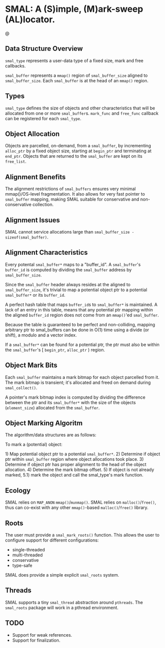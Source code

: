 
= SMAL: A (S)imple, (M)ark-sweep (AL)locator. =
@
== Data Structure Overview ==

<code>smal_type</code> represents a user-data type of a fixed size, mark and free callbacks.

<code>smal_buffer</code> represents a <code>mmap()</code> region of <code>smal_buffer_size</code> aligned to <code>smal_buffer_size</code>.
Each <code>smal_buffer</code> is at the head of an <code>mmap()</code> region.

== Types ==

<code>smal_type</code> defines the size of objects and other characteristics that will be allocated from one or more <code>smal_buffer</code>s.
<code>mark_func</code> and <code>free_func</code> callback can be registered for each <code>smal_type</code>.

== Object Allocation ==

Objects are parcelled, on-demand, from a <code>smal_buffer</code>, by incrementing <code>alloc_ptr</code> by a fixed object size, starting at <code>begin_ptr</code>
and terminating at <code>end_ptr</code>.
Objects that are returned to the <code>smal_buffer</code> are kept on its <code>free_list</code>.

== Alignment Benefits ==

The alignment restrictions of <code>smal_buffers</code> ensures very minimal mmap()/OS-level fragmentation.
It also allows for very fast pointer to <code>smal_buffer</code> mapping, making SMAL
suitable for conservative and non-conservative collection.

== Alignment Issues ==

SMAL cannot service allocations large than <code>smal_buffer_size - sizeof(smal_buffer)</code>.

== Alignment Characteristics ==

Every potental <code>smal_buffer*</code> maps to a "buffer_id".  A <code>smal_buffer</code>'s <code>buffer_id</code> is computed
by dividing the <code>smal_buffer</code> address by <code>smal_buffer_size</code>.

Since the <code>smal_buffer</code> header always resides at the aligned to <code>smal_buffer_size</code>, 
it's trivial to map a potential object ptr to a potential <code>smal_buffer*</code> or its <code>buffer_id</code>.

A perfect hash table that maps <code>buffer_id</code>s to <code>smal_buffer*</code> is maintained.
A lack of an entry in this table, means that any potential
ptr mapping within the aligned <code>buffer_id</code> region does not come from an <code>mmap()</code>'ed <code>smal_buffer</code>.  

Because the table is guaranteed to be perfect and non-colliding, mapping arbitrary ptr to 
smal_buffers can be done in O(1) time using a divide (or shift), a modulo and a vector index.

If a <code>smal_buffer*</code> can be found for a potential ptr, the ptr must also be within the <code>smal_buffer</code>'s
[ <code>begin_ptr</code>, <code>alloc_ptr</code> ) region.

== Object Mark Bits ==

Each <code>smal_buffer</code> maintains a mark bitmap for each object parcelled from it.
The mark bitmap is transient; it's allocated and freed on demand during <code>smal_collect()</code>.

A pointer's mark bitmap index is computed by dividing the difference between the ptr and its <code>smal_buffer*</code> with
the size of the objects (<code>element_size</code>) allocated from the <code>smal_buffer</code>.

== Object Marking Algoritm ==

The algorithm/data structures are as follows:

To mark a (potential) object:

1) Map potential object ptr to a potential <code>smal_buffer*</code>.
2) Determine if object ptr within <code>smal_buffer</code> region where object allocations took place.
3) Determine if object ptr has proper alignment to the head of the object allocation.
4) Determine the mark bitmap offset.
5) If object is not already marked, 
5.1) mark the object and call the smal_type's mark function.

== Ecology ==

SMAL relies on <code>MAP_ANON</code> <code>mmap()</code>/<code>munmap()</code>.
SMAL relies on <code>malloc()</code>/<code>free()</code>, thus can co-exist with any other <code>mmap()</code>-based <code>malloc()</code>/<code>free()</code> library.

== Roots ==

The user must provide a <code>smal_mark_roots()</code> function.
This allows the user to configure support for different configurations:
* single-threaded
* multi-threaded
* conservative
* type-safe 
SMAL does provide a simple explicit <code>smal_roots</code> system.

== Threads ==

SMAL supports a tiny <code>smal_thread</code> abstraction around <code>pthreads</code>.
The <code>smal_roots</code> package will work in a pthread environment.

== TODO ==

* Support for weak references.
* Support for finalization.

